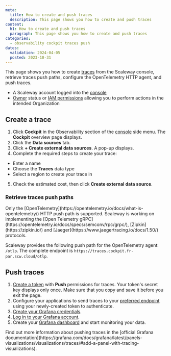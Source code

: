 ```yaml
---
meta:
  title: How to create and push traces
  description: This page shows you how to create and push traces
content:
  h1: How to create and push traces
  paragraph: This page shows you how to create and push traces
categories:
  - observability cockpit traces push
dates:
  validation: 2024-04-05
  posted: 2023-10-31
---
```


This page shows you how to create [traces](/observability/cockpit/concepts/#traces) from the Scaleway console, retrieve traces push paths, configure the OpenTelemetry HTTP agent, and push traces.

<Macro id="requirements" />

  - A Scaleway account logged into the [console](https://console.scaleway.com)
  - [Owner](/identity-and-access-management/iam/concepts/#owner) status or [IAM permissions](/identity-and-access-management/iam/concepts/#permission) allowing you to perform actions in the intended Organization

## Create a trace

1. Click **Cockpit** in the Observability section of the [console](https://console.scaleway.com/) side menu. The **Cockpit** overview page displays.
2. Click the **Data sources** tab.
3. Click **+ Create external data sources**. A pop-up displays.
4. Complete the required steps to create your trace:
  - Enter a name
  - Choose the **Traces** data type
  - Select a region to create your trace in
5. Check the estimated cost, then click **Create external data source**.

### Retrieve traces push paths

<Message type="important">
 Only the [OpenTelemetry](https://opentelemetry.io/docs/what-is-opentelemetry/) HTTP push path is supported. Scaleway is working on implementing the [Open Telemetry gRPC](https://opentelemetry.io/docs/specs/semconv/rpc/grpc/), [Zipkin](https://zipkin.io/) and [Jaeger](https://www.jaegertracing.io/docs/1.50/) protocols.
</Message>

Scaleway provides the following push path for the OpenTelemetry agent: `/otlp`.
The complete endpoint is `https://traces.cockpit.fr-par.scw.cloud/otlp`.

## Push traces

1. [Create a token](/observability/cockpit/how-to/create-token/) with **Push** permissions for traces.
    <Message type="important">
     Your token's secret key displays only once. Make sure that you copy and save it before you exit the page.
    </Message>
2. Configure your applications to send traces to your [preferred endpoint](/observability/cockpit/concepts/#endpoints) using your newly-created token to authenticate.
3. [Create your Grafana credentials](/observability/cockpit/how-to/retrieve-grafana-credentials/).
4. [Log in to your Grafana account](/observability/cockpit/how-to/access-grafana-and-managed-dashboards).
5. Create your [Grafana dashboard](/observability/cockpit/how-to/access-grafana-and-managed-dashboards) and start monitoring your data.

<Message type="note">
 Find out more information about pushing traces in the [official Grafana documentation](https://grafana.com/docs/grafana/latest/panels-visualizations/visualizations/traces/#add-a-panel-with-tracing-visualizations).
</Message>
